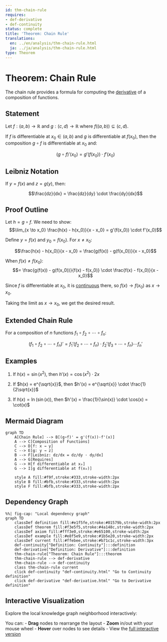 ```yaml
---
id: thm-chain-rule
requires:
- def-derivative
- def-continuity
status: complete
title: 'Theorem: Chain Rule'
translations:
  en: ../en/analysis/thm-chain-rule.html
  ja: ../ja/analysis/thm-chain-rule.html
type: Theorem
---
```


# Theorem: Chain Rule {#thm-chain-rule}

The chain rule provides a formula for computing the [derivative](def-derivative.qmd) of a composition of functions.

## Statement

Let $f: (a, b) \to \mathbb{R}$ and $g: (c, d) \to \mathbb{R}$ where $f((a, b)) \subseteq (c, d)$.

If $f$ is differentiable at $x_0 \in (a, b)$ and $g$ is differentiable at $f(x_0)$, then the composition $g \circ f$ is differentiable at $x_0$ and:

$$(g \circ f)'(x_0) = g'(f(x_0)) \cdot f'(x_0)$$

## Leibniz Notation

If $y = f(x)$ and $z = g(y)$, then:

$$\frac{dz}{dx} = \frac{dz}{dy} \cdot \frac{dy}{dx}$$

## Proof Outline

Let $h = g \circ f$. We need to show:
$$\lim_{x \to x_0} \frac{h(x) - h(x_0)}{x - x_0} = g'(f(x_0)) \cdot f'(x_0)$$

Define $y = f(x)$ and $y_0 = f(x_0)$. For $x \neq x_0$:

$$\frac{h(x) - h(x_0)}{x - x_0} = \frac{g(f(x)) - g(f(x_0))}{x - x_0}$$

When $f(x) \neq f(x_0)$:
$$= \frac{g(f(x)) - g(f(x_0))}{f(x) - f(x_0)} \cdot \frac{f(x) - f(x_0)}{x - x_0}$$

Since $f$ is differentiable at $x_0$, it is [continuous](def-continuity.qmd) there, so $f(x) \to f(x_0)$ as $x \to x_0$.

Taking the limit as $x \to x_0$, we get the desired result.

## Extended Chain Rule

For a composition of $n$ functions $f_1 \circ f_2 \circ \cdots \circ f_n$:

$$(f_1 \circ f_2 \circ \cdots \circ f_n)' = f_1'(f_2 \circ \cdots \circ f_n) \cdot f_2'(f_3 \circ \cdots \circ f_n) \cdots f_n'$$

## Examples

1. If $h(x) = \sin(x^2)$, then $h'(x) = \cos(x^2) \cdot 2x$

2. If $h(x) = e^{\sqrt{x}}$, then $h'(x) = e^{\sqrt{x}} \cdot \frac{1}{2\sqrt{x}}$

3. If $h(x) = \ln(\sin(x))$, then $h'(x) = \frac{1}{\sin(x)} \cdot \cos(x) = \cot(x)$

## Mermaid Diagram

```mermaid
graph TD
    A[Chain Rule] --> B[(g∘f)' = g'(f(x))·f'(x)]
    A --> C[Composition of Functions]
    C --> D[f: x → y]
    C --> E[g: y → z]
    B --> F[Leibniz: dz/dx = dz/dy · dy/dx]
    A --> G[Requires]
    G --> H[f differentiable at x₀]
    G --> I[g differentiable at f(x₀)]

    style A fill:#f9f,stroke:#333,stroke-width:2px
    style B fill:#bfb,stroke:#333,stroke-width:2px
    style F fill:#bfb,stroke:#333,stroke-width:2px
```

## Dependency Graph

```mermaid
%%| fig-cap: "Local dependency graph"
graph TD
    classDef definition fill:#e1f5fe,stroke:#01579b,stroke-width:2px
    classDef theorem fill:#f3e5f5,stroke:#4a148c,stroke-width:2px
    classDef axiom fill:#fff3e0,stroke:#e65100,stroke-width:2px
    classDef example fill:#e8f5e9,stroke:#1b5e20,stroke-width:2px
    classDef current fill:#ffebee,stroke:#b71c1c,stroke-width:3px
    def-continuity["Definition: Continuity"]:::definition
    def-derivative["Definition: Derivative"]:::definition
    thm-chain-rule["Theorem: Chain Rule"]:::theorem
    thm-chain-rule --> def-derivative
    thm-chain-rule --> def-continuity
    class thm-chain-rule current
    click def-continuity "def-continuity.html" "Go to Continuity definition"
    click def-derivative "def-derivative.html" "Go to Derivative definition"
```

## Interactive Visualization

Explore the local knowledge graph neighborhood interactively:

::: {.graph-viz data-id="thm-chain-rule" data-width="700" data-height="500"}
:::

You can:
- **Drag** nodes to rearrange the layout
- **Zoom** in/out with your mouse wheel
- **Hover** over nodes to see details
- View the [full interactive version](../../output/interactive/thm-chain-rule.html){target="_blank"}

